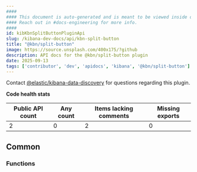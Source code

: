 ```yaml
---
####
#### This document is auto-generated and is meant to be viewed inside our experimental, new docs system.
#### Reach out in #docs-engineering for more info.
####
id: kibKbnSplitButtonPluginApi
slug: /kibana-dev-docs/api/kbn-split-button
title: "@kbn/split-button"
image: https://source.unsplash.com/400x175/?github
description: API docs for the @kbn/split-button plugin
date: 2025-09-13
tags: ['contributor', 'dev', 'apidocs', 'kibana', '@kbn/split-button']
---
```




Contact [@elastic/kibana-data-discovery](https://github.com/orgs/elastic/teams/kibana-data-discovery) for questions regarding this plugin.

**Code health stats**

| Public API count  | Any count | Items lacking comments | Missing exports |
|-------------------|-----------|------------------------|-----------------|
| 2 | 0 | 2 | 0 |

## Common

### Functions
<DocDefinitionList data={kbnSplitButtonObj.common.functions}/>


